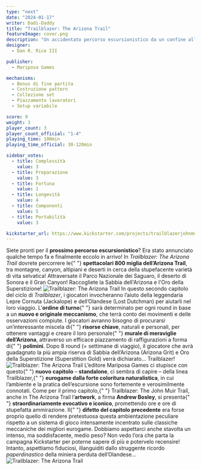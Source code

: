 ```yaml
---
type: "next"
date: "2024-01-17"
writer: Dadi-Daddy
title: "Trailblazer: The Arizona Trail"
featureImage: cover.png
description: "Un accidentato percorso escursionistico da un confine all'altro dell'Arizona!"
designer:
  - Dan R. Rice III

publisher:
  - Mariposa Games

mechanisms:
  - Bonus di fine partita
  - Costruzione pattern
  - Collezione set
  - Piazzamento lavoratori
  - Setup variabile

score: 9
weight: 3
player_count: 3
player_count_official: "1-4"
playing_time: 100min
playing_time_official: 30-120min

sidebar_votes:
  - title: Complessità
    value: 3
  - title: Preparazione
    value: 3
  - title: Fortuna
    value: 1
  - title: Longevità
    value: 4
  - title: Componenti
    value: 5
  - title: Portabilità
    value: 3

kickstarter_url: https://www.kickstarter.com/projects/trailblazerjohnmuir/trailblazer-the-arizona-trail
---
```


<Setting>
  Siete pronti per il <strong>prossimo percorso escursionistico</strong>? Era stato annunciato qualche tempo fa e
  finalmente eccolo in arrivo! In <em>Trailblazer: The Arizona Trail</em> dovrete percorrere le{" "}
  <strong>spettacolari 800 miglia dell’Arizona Trail</strong>, tra montagne, canyon, altipiani e deserti in cerca della
  stupefacente varietà di vita selvatica! Attraversate il Parco Nazionale dei Saguaro, il deserto di Sonora e il Gran
  Canyon! Raccogliete la Sabbia dell'Arizona e l'Oro della Superstizione!
</Setting>

<img src="./game1.jpg" alt="Trailblazer: The Arizona Trail" />

<Rules>
  In questo secondo capitolo del ciclo di <em>Trailblazer</em>, i giocatori invocheranno l’aiuto della leggendaria Lepre
  Cornuta (Jackalope) e dell’Olandese (Lost Dutchman) per aiutarli nel loro viaggio. L’<strong>ordine di turno</strong>{" "}
  sarà determinato per ogni round in base a un <strong>nuovo e originale meccanismo</strong>, che terrà conto dei
  movimenti e delle osservazioni compiute. I giocatori avranno bisogno di procurarsi un’interessante miscela di{" "}
  <strong>risorse chiave</strong>, naturali e personali, per ottenere vantaggi e creare il loro personale{" "}
  <strong>murale di meraviglie dell’Arizona</strong>, attraverso un efficace piazzamento di raffigurazioni a forma di{" "}
  <strong>polimini</strong>. Dopo 8 round (= settimane di viaggio), il giocatore che avrà guadagnato la più ampia
  riserva di Sabbia dell’Arizona (Arizona Grit) e Oro della Superstizione (Superstition Gold) verrà dichiarato…
  Trailblazer!
</Rules>

<img src="./game2.jpg" alt="Trailblazer: The Arizona Trail" />

<Feedback>
  L’editore <Link to="/publishers/mariposa-games">Mariposa Games</Link> ci stupisce con questo{" "}
  <strong>nuovo capitolo</strong> – <strong>standalone</strong>, ci sembra di capire – della linea Trailblazer,{" "}
  <strong>eurogame dalla forte coloritura naturalistica</strong>, in cui l’ambiente e la pratica dell’escursione sono
  fortemente e verosimilmente connotati. Come per il primo capitolo,{" "}
  <Link to="/reviews/trailblazer-the-john-muir-trail">Trailblazer: The John Muir Trail</Link>, anche in The Arizona
  Trail l’<strong>artwork</strong>, a firma <strong>Andrew Bosley</strong>, si presenta{" "}
  <strong>straordinariamente evocativo e iconico</strong>, promettendo ore e ore di stupefatta ammirazione. Il{" "}
  <strong>difetto del capitolo precedente</strong> era forse proprio quello di rendere pretestuosa questa ambientazione
  peculiare rispetto a un sistema di gioco intensamente incentrato sulle classiche meccaniche dei migliori eurogame.
  Dobbiamo aspettarci anche stavolta un intenso, ma soddisfacente, medio peso? Non vedo l’ora che parta la campagna
  Kickstarter per poterne sapere di più e potervelo recensire!
  <br />
  Intanto, aspettiamo fiduciosi, illanguiditi dallo struggente ricordo <em>paperdinastico</em> della miniera perduta
  dell’Olandese…
</Feedback>

<img src="./game3.jpg" alt="Trailblazer: The Arizona Trail" />
